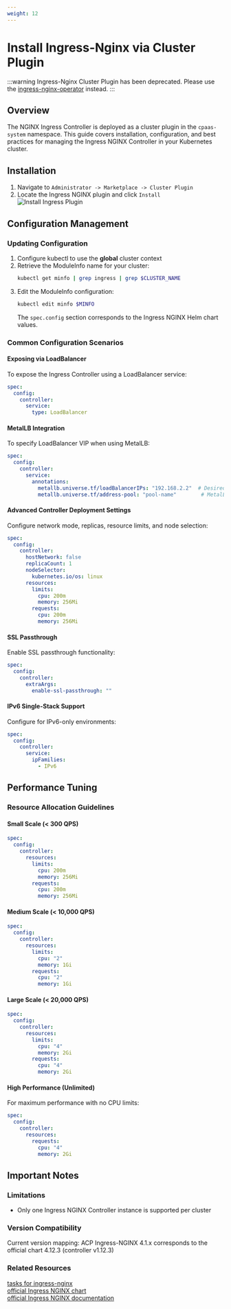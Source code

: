 ```yaml
---
weight: 12
---
```

# Install Ingress-Nginx via Cluster Plugin
:::warning
Ingress-Nginx Cluster Plugin has been deprecated. Please use the [ingress-nginx-operator](./install_ingress_nginx_via_ingress_nginx_operator.mdx) instead.
:::
## Overview
The NGINX Ingress Controller is deployed as a cluster plugin in the `cpaas-system` namespace. This guide covers installation, configuration, and best practices for managing the Ingress NGINX Controller in your Kubernetes cluster.

## Installation
1. Navigate to `Administrator -> Marketplace -> Cluster Plugin`
2. Locate the Ingress NGINX plugin and click `Install`
![Install Ingress Plugin](../assets/ingress-nginx-plugin.png)

## Configuration Management

### Updating Configuration
1. Configure kubectl to use the **global** cluster context
2. Retrieve the ModuleInfo name for your cluster:
   ```bash
   kubectl get minfo | grep ingress | grep $CLUSTER_NAME
   ```
3. Edit the ModuleInfo configuration:
   ```bash
   kubectl edit minfo $MINFO
   ```
   The `spec.config` section corresponds to the Ingress NGINX Helm chart values.

### Common Configuration Scenarios

#### Exposing via LoadBalancer
To expose the Ingress Controller using a LoadBalancer service:
```yaml
spec:
  config:
    controller:
      service:
        type: LoadBalancer
```

#### MetalLB Integration
To specify LoadBalancer VIP when using MetalLB:
```yaml
spec:
  config:
    controller:
      service:
        annotations:
          metallb.universe.tf/loadBalancerIPs: "192.168.2.2"  # Desired VIP
          metallb.universe.tf/address-pool: "pool-name"        # MetalLB address pool
```

#### Advanced Controller Deployment Settings
Configure network mode, replicas, resource limits, and node selection:
```yaml
spec:
  config:
    controller:
      hostNetwork: false
      replicaCount: 1
      nodeSelector:
        kubernetes.io/os: linux
      resources:
        limits:
          cpu: 200m
          memory: 256Mi
        requests:
          cpu: 200m
          memory: 256Mi
```

#### SSL Passthrough
Enable SSL passthrough functionality:
```yaml
spec:
  config:
    controller:
      extraArgs:
        enable-ssl-passthrough: ""
```

#### IPv6 Single-Stack Support
Configure for IPv6-only environments:
```yaml
spec:
  config:
    controller:
      service:
        ipFamilies:
          - IPv6
```

## Performance Tuning

### Resource Allocation Guidelines

#### Small Scale (< 300 QPS)
```yaml
spec:
  config:
    controller:
      resources:
        limits:
          cpu: 200m
          memory: 256Mi
        requests:
          cpu: 200m
          memory: 256Mi
```

#### Medium Scale (< 10,000 QPS)
```yaml
spec:
  config:
    controller:
      resources:
        limits:
          cpu: "2"
          memory: 1Gi
        requests:
          cpu: "2"
          memory: 1Gi
```

#### Large Scale (< 20,000 QPS)
```yaml
spec:
  config:
    controller:
      resources:
        limits:
          cpu: "4"
          memory: 2Gi
        requests:
          cpu: "4"
          memory: 2Gi
```

#### High Performance (Unlimited)
For maximum performance with no CPU limits:
```yaml
spec:
  config:
    controller:
      resources:
        requests:
          cpu: "4"
          memory: 2Gi
```

## Important Notes

### Limitations
- Only one Ingress NGINX Controller instance is supported per cluster

### Version Compatibility
Current version mapping:
ACP Ingress-NGINX 4.1.x corresponds to the official chart 4.12.3 (controller v1.12.3)

### Related Resources
[tasks for ingress-nginx](./tasks_for_ingress_nginx.mdx)  
[official Ingress NGINX chart](https://github.com/kubernetes/ingress-nginx/tree/controller-v1.12.3/charts/ingress-nginx)  
[official Ingress NGINX documentation](https://kubernetes.github.io/ingress-nginx/)  